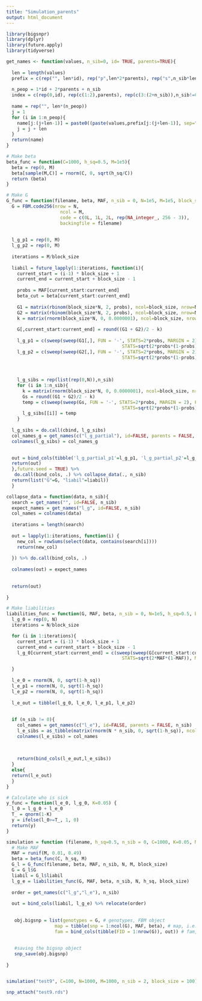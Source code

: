```yaml
---
title: "Simulation_parents"
output: html_document
---
```


```r
library(bigsnpr)
library(dplyr)
library(future.apply)
library(tidyverse)
```


```r
get_names <- function(values, n_sib=0, id= TRUE, parents=TRUE){
  
  len = length(values)
  prefix = c(rep("", len*id), rep("p",len*2*parents), rep("s",n_sib*len))
  
  n_peop = 1*id + 2*parents + n_sib
  index = c(rep(0,id), rep(c(1:2),parents), rep(c(3:(2+n_sib)),n_sib!=0))
  
  name = rep("", len*(n_peop))
  j = 1
  for (i in 1:n_peop){
    name[j:(j+len-1)] = paste0((paste(values,prefix[j:(j+len-1)], sep="_")), rep(index[i], len))
    j = j + len
  }
  return(name)
}
```



```r
# Make beta
beta_func = function(C=1000, h_sq=0.5, M=1e5){
  beta = rep(0, M)
  beta[sample(M,C)] = rnorm(C, 0, sqrt(h_sq/C))
  return (beta)
}

```


```r
# Make G
G_func = function(filename, beta, MAF, n_sib = 0, N=1e5, M=1e5, block_size=1000){
  G = FBM.code256(nrow = N,
                    ncol = M,
                    code = c(0L, 1L, 2L, rep(NA_integer_, 256 - 3)),
                    backingfile = filename)
  
  
  l_g_p1 = rep(0, M)
  l_g_p2 = rep(0, M)
  
  iterations = M/block_size
  
  liabil = future_lapply(1:iterations, function(i){
    current_start = (i-1) * block_size + 1
    current_end = current_start + block_size - 1
  
    probs = MAF[current_start:current_end]
    beta_cut = beta[current_start:current_end]
  
    G1 = matrix(rbinom(block_size*N, 2, probs), ncol=block_size, nrow=N, byrow = T)
    G2 = matrix(rbinom(block_size*N, 2, probs), ncol=block_size, nrow=N, byrow = T)
    k = matrix(rnorm(block_size*N, 0, 0.0000001), ncol=block_size, nrow=N, byrow = T)
  
    G[,current_start:current_end] = round((G1 + G2)/2 - k)
  
    l_g_p1 = c(sweep(sweep(G1[,], FUN = '-', STATS=2*probs, MARGIN = 2), FUN='/',
                                           STATS=sqrt(2*probs*(1-probs)), MARGIN = 2)  %*% beta_cut)
    l_g_p2 = c(sweep(sweep(G2[,], FUN = '-', STATS=2*probs, MARGIN = 2), FUN='/',
                                           STATS=sqrt(2*probs*(1-probs)), MARGIN = 2)  %*% beta_cut)
    
    
    
    l_g_sibs = rep(list(rep(0,N)),n_sib)
    for (i in 1:n_sib){
      k = matrix(rnorm(block_size*N, 0, 0.0000001), ncol=block_size, nrow=N, byrow = T)
      Gs = round((G1 + G2)/2 - k)
      temp = c(sweep(sweep(Gs, FUN = '-', STATS=2*probs, MARGIN = 2), FUN='/',
                                           STATS=sqrt(2*probs*(1-probs)), MARGIN = 2)  %*% beta_cut)
      l_g_sibs[[i]] = temp
    }
  
  l_g_sibs = do.call(cbind, l_g_sibs)
  col_names_g = get_names(c("l_g_partial"), id=FALSE, parents = FALSE, n_sib)
  colnames(l_g_sibs) = col_names_g
  

  out = bind_cols(tibble('l_g_partial_p1'=l_g_p1, 'l_g_partial_p2'=l_g_p2), as_tibble(l_g_sibs))
  return(out)
  },future.seed = TRUE) %>% 
   do.call(bind_cols, .) %>% collapse_data(., n_sib)
  return(list("G"=G, "liabil"=liabil))
  }
```


```r
collapse_data = function(data, n_sib){
  search = get_names("", id=FALSE, n_sib)
  expect_names = get_names("l_g", id=FALSE, n_sib)
  col_names = colnames(data)
  
  iterations = length(search)
  
  out = lapply(1:iterations, function(i) {
    new_col = rowSums(select(data, contains(search[i])))
    return(new_col)
    
  }) %>% do.call(bind_cols, .)
  
  colnames(out) = expect_names
  
  
  return(out)
  
}
```




```r
# Make liabilities
liabilities_func = function(G, MAF, beta, n_sib = 0, N=1e5, h_sq=0.5, block_size = 1000){
  l_g_0 = rep(0, N)
  iterations = N/block_size

  for (i in 1:iterations){
    current_start = (i-1) * block_size + 1
    current_end = current_start + block_size - 1
    l_g_0[current_start:current_end] = c(sweep(sweep(G[current_start:current_end,], FUN = '-', STATS=2*MAF, MARGIN = 2), FUN='/',
                                           STATS=sqrt(2*MAF*(1-MAF)), MARGIN = 2)  %*% beta)

  }
  
  l_e_0 = rnorm(N, 0, sqrt(1-h_sq))
  l_e_p1 = rnorm(N, 0, sqrt(1-h_sq))
  l_e_p2 = rnorm(N, 0, sqrt(1-h_sq))
  
  l_e_out = tibble(l_g_0, l_e_0, l_e_p1, l_e_p2)
  
  
  if (n_sib != 0){
    col_names = get_names(c("l_e"), id=FALSE, parents = FALSE, n_sib)
    l_e_sibs = as_tibble(matrix(rnorm(N * n_sib, 0, sqrt(1-h_sq)), ncol = n_sib))
    colnames(l_e_sibs) = col_names
    
  
  
    return(bind_cols(l_e_out,l_e_sibs))
  }
  else{
  return(l_e_out)
  }
}
```

```r
# Calculate who is sick
y_func = function(l_e_0, l_g_0, K=0.05) {
  l_0 = l_g_0 + l_e_0
  T_ = qnorm(1-K)
  y = ifelse(l_0>=T_, 1, 0)
  return(y)
}
```

```r
simulation = function (filename, h_sq=0.5, n_sib = 0, C=1000, K=0.05, N=1e5, M=1e5, block_size=1000) {
  # Make MAF
  MAF = runif(M, 0.01, 0.49)
  beta = beta_func(C, h_sq, M)
  G_l = G_func(filename, beta, MAF, n_sib, N, M, block_size)
  G = G_l$G
  liabil = G_l$liabil
  l_g_e = liabilities_func(G, MAF, beta, n_sib, N, h_sq, block_size)
  
  order = get_names(c("l_g","l_e"), n_sib) 
   
  out = bind_cols(liabil, l_g_e) %>% relocate(order)
  
  
   obj.bigsnp = list(genotypes = G, # genotypes, FBM object
                  map = tibble(snp = 1:ncol(G), MAF, beta), # map, i.e. SNP info
                  fam = bind_cols(tibble(FID = 1:nrow(G)), out)) # fam, i.e. info on individuals
   
   
   #saving the bigsnp object
   snp_save(obj.bigsnp)
  
}



```

```r
simulation("test9", C=100, N=1000, M=1000, n_sib = 2, block_size = 100)
```
```r
snp_attach("test9.rds")
```


